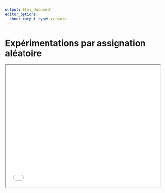 ```yaml
---
output: html_document
editor_options: 
  chunk_output_type: console
---
```


# Expérimentations par assignation aléatoire

<iframe src="slides/fr/randomization.html" width="100%" height="400px">

</iframe>

